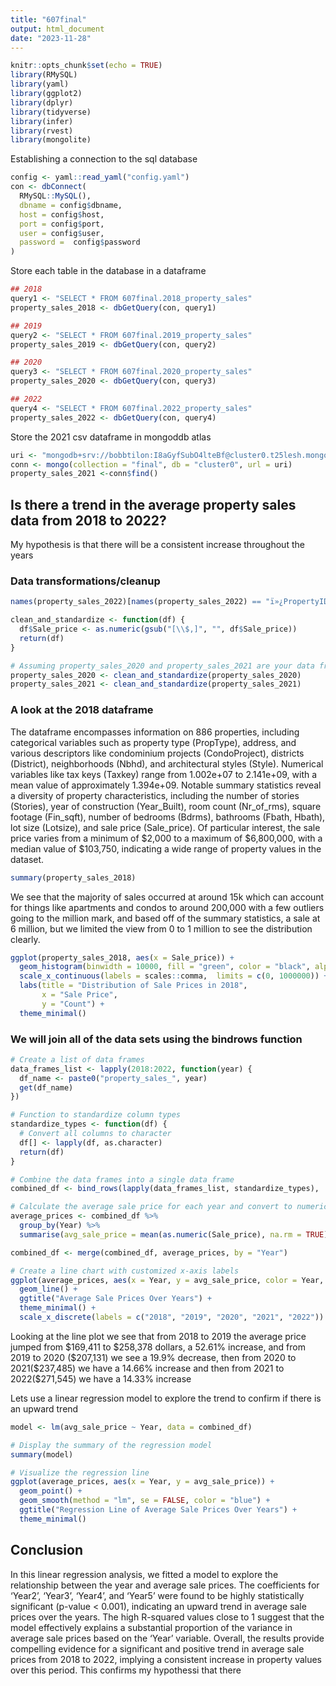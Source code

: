 ---
title: "607final"
output: html_document
date: "2023-11-28"
---

```{r setup, include=FALSE}
knitr::opts_chunk$set(echo = TRUE)
library(RMySQL)
library(yaml)
library(ggplot2)
library(dplyr)
library(tidyverse)
library(infer)
library(rvest)
library(mongolite)
```

Establishing a connection to the sql database
```{r}
config <- yaml::read_yaml("config.yaml")
con <- dbConnect(
  RMySQL::MySQL(),
  dbname = config$dbname,
  host = config$host,
  port = config$port,
  user = config$user,
  password =  config$password
)
```


Store each table in the database in a dataframe
```{r}
## 2018
query1 <- "SELECT * FROM 607final.2018_property_sales"
property_sales_2018 <- dbGetQuery(con, query1)

## 2019
query2 <- "SELECT * FROM 607final.2019_property_sales"
property_sales_2019 <- dbGetQuery(con, query2)

## 2020
query3 <- "SELECT * FROM 607final.2020_property_sales"
property_sales_2020 <- dbGetQuery(con, query3)

## 2022
query4 <- "SELECT * FROM 607final.2022_property_sales"
property_sales_2022 <- dbGetQuery(con, query4)
```

Store the 2021 csv dataframe in mongoddb atlas
```{r}
uri <- "mongodb+srv://bobbtilon:I8aGyfSubO4lteBf@cluster0.t25lesh.mongodb.net/cluster0?retryWrites=true&w=majority"
conn <- mongo(collection = "final", db = "cluster0", url = uri)
property_sales_2021 <-conn$find()
```

## Is there a trend in the average property sales data from 2018 to 2022?
My hypothesis is that there will be a consistent increase throughout the years

### Data transformations/cleanup
```{r}
names(property_sales_2022)[names(property_sales_2022) == "ï»¿PropertyID"] <- "PropertyID"

clean_and_standardize <- function(df) {
  df$Sale_price <- as.numeric(gsub("[\\$,]", "", df$Sale_price))
  return(df)
}

# Assuming property_sales_2020 and property_sales_2021 are your data frames
property_sales_2020 <- clean_and_standardize(property_sales_2020)
property_sales_2021 <- clean_and_standardize(property_sales_2021)
```

### A look at the 2018 dataframe
The dataframe encompasses information on 886 properties, including categorical variables such as property type (PropType), address, and various descriptors like condominium projects (CondoProject), districts (District), neighborhoods (Nbhd), and architectural styles (Style). Numerical variables like tax keys (Taxkey) range from 1.002e+07 to 2.141e+09, with a mean value of approximately 1.394e+09. Notable summary statistics reveal a diversity of property characteristics, including the number of stories (Stories), year of construction (Year_Built), room count (Nr_of_rms), square footage (Fin_sqft), number of bedrooms (Bdrms), bathrooms (Fbath, Hbath), lot size (Lotsize), and sale price (Sale_price). Of particular interest, the sale price varies from a minimum of $2,000 to a maximum of $6,800,000, with a median value of $103,750, indicating a wide range of property values in the dataset.
```{r}
summary(property_sales_2018)
```
We see that the majority of sales occurred at around 15k which can account for things like apartments and condos to around 200,000 with a few outliers going to the million mark, and based off of the summary statistics, a sale at 6 million, but we limited the view from 0 to 1 million to see the distribution clearly.
```{r}
ggplot(property_sales_2018, aes(x = Sale_price)) +
  geom_histogram(binwidth = 10000, fill = "green", color = "black", alpha = 0.7) +
  scale_x_continuous(labels = scales::comma,  limits = c(0, 1000000)) + 
  labs(title = "Distribution of Sale Prices in 2018",
       x = "Sale Price",
       y = "Count") +
  theme_minimal()
```

### We will join all of the data sets using the bindrows function
```{r}
# Create a list of data frames
data_frames_list <- lapply(2018:2022, function(year) {
  df_name <- paste0("property_sales_", year)
  get(df_name)  
})

# Function to standardize column types
standardize_types <- function(df) {
  # Convert all columns to character
  df[] <- lapply(df, as.character)
  return(df)
}

# Combine the data frames into a single data frame
combined_df <- bind_rows(lapply(data_frames_list, standardize_types), .id = "Year")

# Calculate the average sale price for each year and convert to numeric
average_prices <- combined_df %>%
  group_by(Year) %>%
  summarise(avg_sale_price = mean(as.numeric(Sale_price), na.rm = TRUE))

combined_df <- merge(combined_df, average_prices, by = "Year")

# Create a line chart with customized x-axis labels
ggplot(average_prices, aes(x = Year, y = avg_sale_price, color = Year, group = 1)) +
  geom_line() +
  ggtitle("Average Sale Prices Over Years") +
  theme_minimal() +
  scale_x_discrete(labels = c("2018", "2019", "2020", "2021", "2022"))


```
Looking at the line plot we see that from 2018 to 2019 the average price jumped from $169,411 to $258,378 dollars, a 52.61% increase, and from 2019 to 2020 ($207,131) we see a 19.9% decrease, then from 2020 to 2021($237,485) we have a  14.66% increase and then from 2021 to 2022($271,545) we have a 14.33% increase

Lets use a linear regression model to explore the trend to confirm if there is an upward trend
```{r}
model <- lm(avg_sale_price ~ Year, data = combined_df)

# Display the summary of the regression model
summary(model)

# Visualize the regression line
ggplot(average_prices, aes(x = Year, y = avg_sale_price)) +
  geom_point() +
  geom_smooth(method = "lm", se = FALSE, color = "blue") +
  ggtitle("Regression Line of Average Sale Prices Over Years") +
  theme_minimal()
```

## Conclusion
In this linear regression analysis, we fitted a model to explore the relationship between the year and average sale prices. The coefficients for 'Year2', 'Year3', 'Year4', and 'Year5' were found to be highly statistically significant (p-value < 0.001), indicating an upward trend in average sale prices over the years. The high R-squared values close to 1 suggest that the model effectively explains a substantial proportion of the variance in average sale prices based on the 'Year' variable. Overall, the results provide compelling evidence for a significant and positive trend in average sale prices from 2018 to 2022, implying a consistent increase in property values over this period. This confirms my hypothessi that there 
